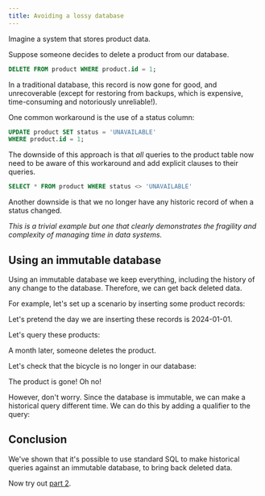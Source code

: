 ```yaml
---
title: Avoiding a lossy database
---
```




Imagine a system that stores product data.

Suppose someone decides to delete a product from our database.

```sql
DELETE FROM product WHERE product.id = 1;
```

In a traditional database, this record is now gone for good, and
unrecoverable (except for restoring from backups, which is
expensive, time-consuming and notoriously unreliable!).

One common workaround is the use of a status column:

```sql
UPDATE product SET status = 'UNAVAILABLE'
WHERE product.id = 1;
```

The downside of this approach is that *all* queries to the product
table now need to be aware of this workaround and add explicit
clauses to their queries.

```sql
SELECT * FROM product WHERE status <> 'UNAVAILABLE'
```

Another downside is that we no longer have any historic record of
when a status changed.

*This is a trivial example but one that clearly demonstrates the
fragility and complexity of managing time in data systems.*

## Using an immutable database

Using an immutable database we keep everything, including the
history of any change to the database. Therefore, we can get back
deleted data.

For example, let's set up a scenario by inserting some product records:

Let's pretend the day we are inserting these records is 2024-01-01.

<Fiddle magicContext="my-context">
  <Txs systemTime="2024-01-01"
       txs="INSERT INTO product (_id, name)
            VALUES
            (1, 'Pendleton Electric Bicycle'),
            (2, 'Bicycle Pump')" />
  <Query hidden={true} q="SELECT * FROM xt.txs ORDER BY system_time DESC LIMIT 1" />
</Fiddle>

Let's query these products:

<Fiddle magicContext="my-context">
  <Query q="SELECT * FROM product" />
</Fiddle>

A month later, someone deletes the product.

<Fiddle magicContext="my-context">
  <Txs systemTime="2024-02-01"
       txs="DELETE FROM product WHERE product.name = 'Pendleton Electric Bicycle'" />
  <Query hidden={true} q="SELECT * FROM xt.txs ORDER BY system_time DESC LIMIT 1" />
</Fiddle>

Let's check that the bicycle is no longer in our database:

<Fiddle magicContext="my-context">
  <Query q="SELECT * FROM product" />
</Fiddle>

The product is gone! Oh no!

However, don't worry. Since the database is immutable, we can make
a historical query different time. We can do this by adding a
qualifier to the query:

<Fiddle magicContext="my-context">
  <Query q="SELECT *
            FROM product
            FOR VALID_TIME AS OF DATE '2024-01-01'" />
</Fiddle>

## Conclusion

We've shown that it's possible to use standard SQL to make
historical queries against an immutable database, to bring back
deleted data.

Now try out [part 2](/tutorials/immutability-walkthrough/part-2).

